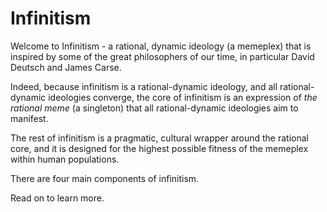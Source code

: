 
# Infinitism

Welcome to Infinitism - a rational, dynamic ideology (a memeplex) that is inspired by some of the great philosophers of our time, in particular David Deutsch and James Carse.

Indeed, because infinitism is a rational-dynamic ideology, and all rational-dynamic ideologies converge, the core of infinitism is an expression of *the rational meme* (a singleton) that all rational-dynamic ideologies aim to manifest.

The rest of infinitism is a pragmatic, cultural wrapper around the rational core, and it is designed for the highest possible fitness of the memeplex within human populations.

There are four main components of infinitism.

Read on to learn more.
